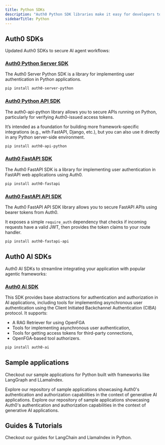 ```yaml
---
title: Python SDKs
description: "Auth0 Python SDK libraries make it easy for developers to integrate with and secure any AI agent workflow."
sidebarTitle: Python
---
```


## Auth0 SDKs

Updated Auth0 SDKs to secure AI agent workflows:

### [Auth0 Python Server SDK](https://github.com/auth0/auth0-server-python/tree/main/packages/auth0_server_python)

The Auth0 Server Python SDK is a library for implementing user authentication in Python applications.

```bash
pip install auth0-server-python
```

### [Auth0 Python API SDK](https://github.com/auth0/auth0-server-python/tree/main/packages/auth0_api_python)

The auth0-api-python library allows you to secure APIs running on Python, particularly for verifying Auth0-issued access tokens.

It’s intended as a foundation for building more framework-specific integrations (e.g., with FastAPI, Django, etc.), but you can also use it directly in any Python server-side environment.

```bash
pip install auth0-api-python
```

### [Auth0 FastAPI SDK](https://github.com/auth0/auth0-server-python/tree/main/packages/auth0_fastapi)

The Auth0 FastAPI SDK is a library for implementing user authentication in FastAPI web applications using Auth0.

```bash
pip install auth0-fastapi
```

### [Auth0 FastAPI API SDK](https://github.com/auth0/auth0-server-python/tree/main/packages/auth0_fastapi_api)

The Auth0 FastAPI API SDK library allows you to secure FastAPI APIs using bearer tokens from Auth0.

It exposes a simple `require_auth` dependency that checks if incoming requests have a valid JWT, then provides the token claims to your route handler.

```bash
pip install auth0-fastapi-api
```

## Auth0 AI SDKs

Auth0 AI SDKs to streamline integrating your application with popular agentic frameworks:

### [Auth0 AI SDK](https://github.com/auth0-lab/auth0-ai-python)

This SDK provides base abstractions for authentication and authorization in AI applications, including tools for implementing asynchronous user authentication using the Client Initiated Backchannel Authentication (CIBA) protocol. It supports:

- A RAG Retriever for using OpenFGA
- Tools for implementing asynchronous user authentication,
- Tools for getting access tokens for third-party connections,
- OpenFGA-based tool authorizers.

```bash
pip install auth0-ai
```

## Sample applications

Checkout our sample applications for Python built with frameworks like LangGraph and LLamaIndex.

<Columns cols={2}>
  <Card
    title="Auth0 AI SDK Samples"
    href="https://github.com/auth0-lab/auth0-ai-python/tree/main/examples"
  >
    Explore our repository of sample applications showcasing Auth0's
    authentication and authorization capabilities in the context of generative
    AI applications.
  </Card>
  <Card
    title="AI Samples"
    href="https://github.com/auth0-samples/auth0-ai-samples"
  >
    Explore our repository of sample applications showcasing Auth0's
    authentication and authorization capabilities in the context of generative
    AI applications.
  </Card>
</Columns>

## Guides & Tutorials

Checkout our guides for LangChain and LlamaIndex in Python.

<Columns cols={2}>
  <Card
    title="Check Google Calendar Availability"
    href="/ai/docs/how-tos/check-google-calendar-availability"
    icon="google"
    iconType="solid"
    horizontal
  />
  <Card
    title="List GitHub Repositories"
    href="/ai/docs/how-tos/list-github-repositories"
    icon="github"
    iconType="solid"
    horizontal
  />
  <Card
    title="List Slack Channels"
    href="/ai/docs/how-tos/list-slack-channels"
    icon="slack"
    iconType="solid"
    horizontal
  />
</Columns>
